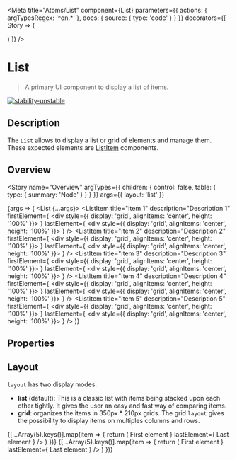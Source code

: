 
<Meta
  title="Atoms/List"
  component={List}
  parameters={{
    actions: { argTypesRegex: '^on.*' },
    docs: {
      source: {
        type: 'code'
      }
    }
  }}
  decorators={[
    Story => (
      <ThemeProvider>
        <div className="story-theme-switcher">
          <ThemeSwitcher />
        </div>
        <div className="component-story-main">
          <Story />
        </div>
      </ThemeProvider>
    )
  ]}
/>

# List

> A primary UI component to display a list of items.

[![stability-unstable](https://img.shields.io/badge/stability-unstable-yellow.svg)](https://github.com/emersion/stability-badges#unstable)

## Description

The `List` allows to display a list or grid of elements and manage them.
These expected elements are [ListItem](/docs/atoms-listitem--overview) components.

## Overview

<Story
  name="Overview"
  argTypes={{
    children: {
      control: false,
      table: {
        type: {
          summary: 'Node'
        }
      }
    }
  }}
  args={{
    layout: 'list'
  }}
>
  {args => (
    <List {...args}>
      <ListItem
        title="Item 1"
        description="Description 1"
        firstElement={
          <div style={{ display: 'grid', alignItems: 'center', height: '100%' }}>
            <Icon name="wallet" invertColor />
          </div>
        }
        lastElement={
          <div style={{ display: 'grid', alignItems: 'center', height: '100%' }}>
            <Icon name="close" invertColor />
          </div>
        }
      />
      <ListItem
        title="Item 2"
        description="Description 2"
        firstElement={
          <div style={{ display: 'grid', alignItems: 'center', height: '100%' }}>
            <Icon name="wallet" invertColor />
          </div>
        }
        lastElement={
          <div style={{ display: 'grid', alignItems: 'center', height: '100%' }}>
            <Icon name="close" invertColor />
          </div>
        }
      />
      <ListItem
        title="Item 3"
        description="Description 3"
        firstElement={
          <div style={{ display: 'grid', alignItems: 'center', height: '100%' }}>
            <Icon name="wallet" invertColor />
          </div>
        }
        lastElement={
          <div style={{ display: 'grid', alignItems: 'center', height: '100%' }}>
            <Icon name="close" invertColor />
          </div>
        }
      />
      <ListItem
        title="Item 4"
        description="Description 4"
        firstElement={
          <div style={{ display: 'grid', alignItems: 'center', height: '100%' }}>
            <Icon name="wallet" invertColor />
          </div>
        }
        lastElement={
          <div style={{ display: 'grid', alignItems: 'center', height: '100%' }}>
            <Icon name="close" invertColor />
          </div>
        }
      />
      <ListItem
        title="Item 5"
        description="Description 5"
        firstElement={
          <div style={{ display: 'grid', alignItems: 'center', height: '100%' }}>
            <Icon name="wallet" invertColor />
          </div>
        }
        lastElement={
          <div style={{ display: 'grid', alignItems: 'center', height: '100%' }}>
            <Icon name="close" invertColor />
          </div>
        }
      />
    </List>
  )}
</Story>

## Properties

<ArgsTable story="Overview" />

## Layout

`layout` has two display modes:

- **list** (default): This is a classic list with items being stacked upon each other tightly.
  It gives the user an easy and fast way of comparing items.
- **grid**: organizes the items in 350px \* 210px grids. The grid `layout` gives the possibility to display items on multiples columns and rows.

<Canvas>
  <Story name="Layout">
    <div style={{ display: 'grid', gap: '50px' }}>
      <List>
        {[...Array(5).keys()].map(item => {
          return (
            <ListItem
              key={`list-${item}`}
              title={`List ${item + 1}`}
              description="Description"
              firstElement={
                <Typography color="inverted-text" fontSize="small">
                  First element
                </Typography>
              }
              lastElement={
                <Typography color="inverted-text" fontSize="small">
                  Last element
                </Typography>
              }
            />
          )
        })}
      </List>
      <List layout="grid">
        {[...Array(5).keys()].map(item => {
          return (
            <ListItem
              key={`grid -${item}`}
              title={`Grid ${item + 1}`}
              description="Description"
              firstElement={
                <Typography color="inverted-text" fontSize="small">
                  First element
                </Typography>
              }
              lastElement={
                <Typography color="inverted-text" fontSize="small">
                  Last element
                </Typography>
              }
            />
          )
        })}
      </List>
    </div>
  </Story>
</Canvas>
